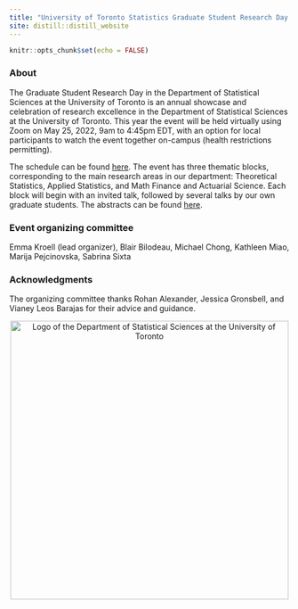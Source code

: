 ```yaml
---
title: "University of Toronto Statistics Graduate Student Research Day 2025"
site: distill::distill_website
---
```


```r
knitr::opts_chunk$set(echo = FALSE)

```
### About

The Graduate Student Research Day in the Department of Statistical Sciences at the University of Toronto is an annual showcase and celebration of research excellence in the Department of Statistical Sciences at the University of Toronto. This year the event will be held virtually using Zoom on May 25, 2022, 9am to 4:45pm EDT, with an option for local participants to watch the event together on-campus (health restrictions permitting).

The schedule can be found [here](schedule.html). The event has three thematic blocks, corresponding to the main research areas in our department: Theoretical Statistics, Applied Statistics, and Math Finance and Actuarial Science. Each block will begin with an invited talk, followed by several talks by our own graduate students. The abstracts can be found [here](abstracts.html).

### Event organizing committee

Emma Kroell (lead organizer), Blair Bilodeau, Michael Chong, 
Kathleen Miao, Marija Pejcinovska, Sabrina Sixta

### Acknowledgments

The organizing committee thanks Rohan Alexander, Jessica Gronsbell, and Vianey Leos Barajas for their advice and guidance.

<center>
<div class "layout-chunk">
<img align="center" src="dept_logo.png" width="500" alt="Logo of the Department of Statistical Sciences at the University of Toronto">
</div>
</center>


